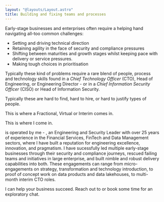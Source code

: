```yaml
---
layout: "@layouts/Layout.astro"
title: Building and fixing teams and processes
---
```



Early-stage businesses and enterprises often require a helping hand navigating all-too common challenges:

- Setting and driving technical direction
- Retaining agility in the face of security and compliance pressures
- Shifting between maturities and growth stages whilst keeping pace with delivery or service pressures.
- Making tough choices in prioritisation

Typically these kind of problems require a rare blend of people, process and technology skills found in a <dfn id="cto">Chief Technology Officer</dfn> (<abbr>CTO</abbr>), Head of Engineering, or Engineering Director - or in a <dfn id="ciso">Chief Information Security Officer</dfn> (<abbr>CISO</abbr>) or Head of Information Security.

Typically these are hard to find, hard to hire, or hard to justify types of people.

This is where a Fractional, Virtual or Interim comes in.

This is where I come in.

<BusinessLegalName /> is operated by me - <PrincipalFullName />, an Engineering
and Security Leader with over 25 years of experience in the Financial Services,
FinTech and Data Management sectors, where I have built a reputation for
engineering excellence, innovation, and pragmatism. I have sucessfully led
multiple early-stage businesses through their security and compliance journeys,
rescued failing teams and initiatives in large enterprise, and built nimble and
robust delivery capabilities into both. These engagements can range from
micro-engagements on strategy, transformation and technology introduction, to
proof of concept work on data products and data lakehouses, to multi-month
interim CTO roles.

I can help your business succeed. Reach out to <BusinessContactReception/> or <BusinessContactBookings>book some time</BusinessContactBookings> for an exploratory chat.
